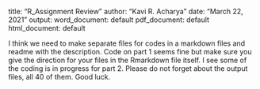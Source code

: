 title: "R_Assignment Review"
author: "Kavi R. Acharya"
date: "March 22, 2021"
output:
  word_document: default
  pdf_document: default
  html_document: default
  
I think we need to make separate files for codes in a markdown files and readme with the description.
Code on part 1 seems fine but make sure you give the direction for your files in the Rmarkdown file itself. 
I see some of the coding is in progress for part 2. 
Please do not forget about the output files, all 40 of them. 
Good luck. 
